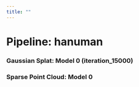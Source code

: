 ```yaml
---
title: ""
---
```


# Pipeline: hanuman


<div class="splat-block">
<h3>Gaussian Splat: Model 0 (iteration_15000)</h3>
<div class="splat-wrapper">
<canvas id="splat_viewer_hanuman_0_iteration_15000" class="splat-canvas"></canvas>
</div>
</div>



<script type="module">
import { loadSplatViewer } from "../js/splat_viewer.js";

loadSplatViewer("splat_viewer_hanuman_0_iteration_15000", "../data/hanuman/0-iteration_15000-gsplat-point_cloud.splat");
</script>


<div class="viewer-block">
<h3>Sparse Point Cloud: Model 0</h3>
<div id="ply_viewer_hanuman_0" class="threejs-container"></div>
</div>



<script type="module">
import { loadPLYViewer } from "../js/ply_viewer.js";

loadPLYViewer("ply_viewer_hanuman_0", "../data/hanuman/0-colmap-points3D.ply");
</script>